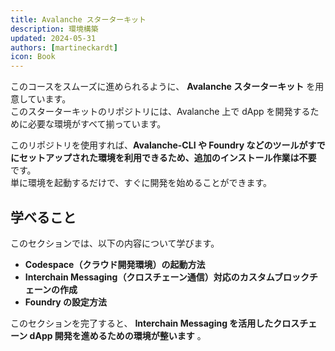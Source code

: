 ```yaml
---
title: Avalanche スターターキット  
description: 環境構築  
updated: 2024-05-31  
authors: [martineckardt]  
icon: Book  
---
```


このコースをスムーズに進められるように、 **Avalanche スターターキット** を用意しています。  
このスターターキットのリポジトリには、Avalanche 上で dApp を開発するために必要な環境がすべて揃っています。  

このリポジトリを使用すれば、**Avalanche-CLI や Foundry などのツールがすでにセットアップされた環境を利用できるため、追加のインストール作業は不要** です。  
単に環境を起動するだけで、すぐに開発を始めることができます。  

## 学べること  

このセクションでは、以下の内容について学びます。  

- **Codespace（クラウド開発環境）の起動方法**  
- **Interchain Messaging（クロスチェーン通信）対応のカスタムブロックチェーンの作成**  
- **Foundry の設定方法**  

このセクションを完了すると、 **Interchain Messaging を活用したクロスチェーン dApp 開発を進めるための環境が整います** 。  